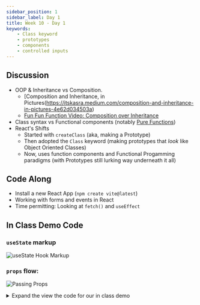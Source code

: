```yaml
---
sidebar_position: 1
sidebar_label: Day 1
title: Week 10 - Day 1
keywords:
    - Class keyword
    - prototypes
    - components
    - controlled inputs
---
```


## Discussion

- OOP & Inheritance vs Composition.
  - [Composition and Inheritance, in Pictures(https://itskasra.medium.com/composition-and-inheritance-in-pictures-4e62d034503a)
  - [Fun Fun Function Video: Composition over Inheritance](https://www.youtube.com/watch?v=wfMtDGfHWpA)
- Class syntax vs Functional components (notably [Pure Functions](https://react.dev/learn/keeping-components-pure))
- React's Shifts
  - Started with `createClass` (aka, making a Prototype)
  - Then adopted the `Class` keyword (making prototypes that _look_ like Object Oriented Classes)
  - Now, uses function components and Functional Progamming paradigms (with Prototypes still lurking way underneath it all)

## Code Along

- Install a new React App (`npm create vite@latest`)
- Working with forms and events in React
- Time permitting: Looking at `fetch()` and `useEffect`

## In Class Demo Code

### `useState` markup

![useState Hook Markup](./img/use_state_markup.png)

### `props` flow:

![Passing Props](./img/passing_props.png)

<details>
<summary>Expand the view the code for our in class demo</summary>
```jsx

// App.jsx
import { useState } from 'react'

import MyForm from './components/MyForm';
import './App.css';

function App() {
    const [someText, setSomeText] = useState('');

    // This function will be passed down as a prop to the Form component
    const getFormData = (text) => {
        setSomeText(text);
    }

    // This is a dummy array for demo purposes
    const myArray = ['foo', 'bar', 'baz'];

    return (
        <>
            <h1>Form Demo</h1>
            <MyForm action={getFormData} />
            // This will be populated when the `getFormData` function
            // is called from the child component...
            <p>{someText}</p>
            // This is how we map through an array in jsx
            // NOTE: You need to have a `key` property when mapping!
            // We'll discuss why soon
            {myArray.map(item => {
                return (<p key={item}>{item}</p>)
            })}
        </>
    );
}

export default App;

// MyForm.jsx
import { useState } from 'react';

const MyForm = ({ action }) => {
    const [myInput, setMyInput] = useState({
        "item1": '',
        "item2": ''
    });

    const handleChange = (e) => {
        // This is updating the object we created in state
        // the e.target.name is going to be our key,
        // the e.target.value will be the value
        setMyInput(currentState => ({
            ...currentState,
            [e.target.name]: e.target.value
        }))
    };

    const handleSubmit = (e) => {
        e.preventDefault();
        // call the function that was passed donw
        // this will send the data back up to the parent App.jsx
        action(myInput)
    };

    return (
        <>
            <form onSubmit={handleSubmit}>
                <label>
                    My Input
                    <input
                        type='text'
                        name='item1'
                        value={myInput.item1}
                        onChange={handleChange}
                    />
                </label>
                <label>
                    My Second Input
                    <input
                        type='text'
                        name='item2'
                        value={myInput.item2}
                        onChange={handleChange}
                    />
                </label>
                <button type='submit'>Submit stuff</button>
            </form>
        </>
    );
};

export default MyForm;
```
</details>